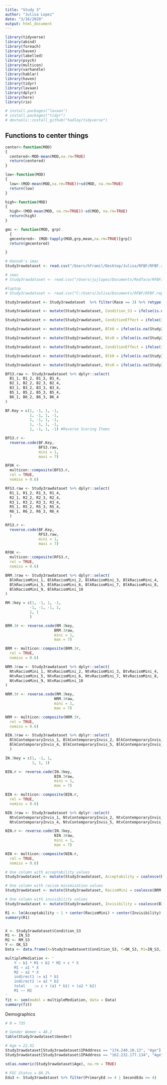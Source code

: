 ```yaml
---
title: "Study 3"
author: "Julisa Lopez"
date: "3/16/2020"
output: html_document
---
```



```r
library(tidyverse)
library(abind)
library(foreach)
library(haven)
library(labelled)
library(psych)
library(multicon)
library(varhandle)
library(hablar)
library(haven)
library(tidyr)
library(lavaan)
library(dplyr)
library(here)
library(rio)

# install.packages("lavaan")
# install.packages("tidyr")
# devtools::install_github("hadley/tidyverse")

```


## Functions to center things 
```r

center<-function(MOD)
{
  centered<-MOD-mean(MOD,na.rm=TRUE)
  return(centered)
}

low<-function(MOD)
{
  low<-(MOD-mean(MOD,na.rm=TRUE))+sd(MOD, na.rm=TRUE)
  return(low)
}

high<-function(MOD)
{
  high<-(MOD-mean(MOD, na.rm=TRUE))-sd(MOD, na.rm=TRUE)
  return(high)
}

gmc <- function(MOD, grp) 
  { 
  gmcentered<- (MOD-tapply(MOD,grp,mean,na.rm=TRUE)[grp])
  return(gmcentered)

}

```


```r

# Hannah's imac
Study3rawdataset <- read.csv("/Users/hframil/Desktop/Julisa/RFBF/RFBF.repo/Data/Study3.csv", header = T, sep = ",", na=-99, stringsAsFactors = FALSE)

# imac
# Study3rawdataset <- read.csv("/Users/jujlopez/Documents/Redface/RFBF/RFBF.repo/Data/Study3.csv", header = T, sep = ",", na=-99, stringsAsFactors = FALSE)

#laptop
# Study3rawdataset <- read.csv("C:/Users/Julisa/Documents/RFBF/RFBF.repo/Data/Study3.csv", header = T, sep = ",", na=-99, stringsAsFactors = FALSE)

Study3rawdataset <- Study3rawdataset  %>% filter(Race == 3) %>% retype()

Study3rawdataset <- mutate(Study3rawdataset, Condition_S3 = ifelse(is.na(Study3rawdataset$B1_1), 1, 0)) # creating condition variable

```


```r
Study2rawdataset <- mutate(Study2rawdataset, ConditionEffect = ifelse(is.na(Study2rawdataset$BFPaint1), -1, 1)) # creating condition variable

Study2rawdataset <- mutate(Study2rawdataset, Blk0 = ifelse(is.na(Study2rawdataset$BFPaint1), 0, 1)) # Black is 0

Study2rawdataset <- mutate(Study2rawdataset, Ntv0 = ifelse(is.na(Study2rawdataset$BFPaint1), 1, 0)) # Native is 0 
```


```r
Study3rawdataset <- mutate(Study3rawdataset, ConditionEffect = ifelse(is.na(Study3rawdataset$B1_1), -1, 1)) # creating condition variable

Study3rawdataset <- mutate(Study3rawdataset, Blk0 = ifelse(is.na(Study3rawdataset$B1_1), 0, 1)) # creating condition variable

Study3rawdataset <- mutate(Study3rawdataset, Ntv0 = ifelse(is.na(Study3rawdataset$B1_1), 1, 0)) # creating condition variable
```


```r
BFS3.raw <- Study3rawdataset %>% dplyr::select(
  B1_1, B1_2, B1_3, B1_4,
  B2_1, B2_2, B2_3, B2_4,
  B3_1, B3_2, B3_3, B3_4,
  B5_1, B5_2, B5_3, B5_4,
  B6_1, B6_2, B6_3, B6_4
)

BF.Key = c(1, -1, 1, -1, 
           1, -1, 1, -1,
           1, -1, 1, -1,
           1, -1, 1, -1,
           1, -1, 1, -1) #Reverse Scoring Items

BFS3.r <-
  reverse.code(BF.Key,
               BFS3.raw,
               mini = 1,
               maxi = 7)

BFOK <-
  multicon::composite(BFS3.r,
  rel = TRUE, 
  nomiss = 0.6)

```

```r
RFS3.raw <- Study3rawdataset %>% dplyr::select(
  R1_1, R1_2, R1_3, R1_4, 
  R2_1, R2_2, R2_3, R2_4,
  R3_1, R3_2, R3_3, R3_4,
  R5_1, R5_2, R5_3, R5_4,
  R6_1, R6_2, R6_3, R6_4
  )

RFS3.r <-
  reverse.code(BF.Key,
               RFS3.raw,
               mini = 1,
               maxi = 7)

RFOK <-
  multicon::composite(RFS3.r,
  rel = TRUE, 
  nomiss = 0.6)

```


```r
BRM.3raw <- Study3rawdataset %>% dplyr::select(
  BlkRacismMini_1, BlkRacismMini_2, BlkRacismMini_3, BlkRacismMini_4, 
  BlkRacismMini_5, BlkRacismMini_6, BlkRacismMini_7, BlkRacismMini_8, 
  BlkRacismMini_9, BlkRacismMini_10
)

RM.3key = c(1, -1, 1, -1, 
           -1, -1, -1, 1,
           1, 1
           )

BRM.3r <- reverse.code(RM.3key,
                      BRM.3raw,
                      mini = 1,
                      max = 7)

BRM <- multicon::composite(BRM.3r,
  rel = TRUE, 
  nomiss = 0.6)

```

```r
NRM.3raw <- Study3rawdataset %>% dplyr::select(
  NtvRacismMini_1, NtvRacismMini_2, NtvRacismMini_3, BtvRacismMini_4, 
  NtvRacismMini_5, NtvRacismMini_6, NtvRacismMini_7, NtvRacismMini_8, 
  NtvRacismMini_9, NtvRacismMini_10
)

NRM.3r <- reverse.code(RM.3key,
                      NRM.3raw,
                      mini = 1,
                      max = 7)

NRM <- multicon::composite(NRM.3r,
  rel = TRUE, 
  nomiss = 0.6)


```


```r
BIN.3raw <- Study3rawdataset %>% dplyr::select(
  BlkContemporaryInvis_1, BlkContemporaryInvis_2, BlkContemporaryInvis_3,
  BlkContemporaryInvis_4, BlkContemporaryInvis_5, BlkContemporaryInvis_6
  )

IN.3key = c(1, -1, 1, 
            1, 1, 1)

BIN.r <- reverse.code(IN.3key,
                      BIN.3raw,
                      mini = 1,
                      max = 7)

BIN <- multicon::composite(BIN.r,
  rel = TRUE, 
  nomiss = 0.6)

```


```r
NIN.3raw <- Study3rawdataset %>% dplyr::select(
  NtvContemporaryInvis_1, NtvContemporaryInvis_2, NtvContemporaryInvis_3,
  NtvContemporaryInvis_4, NtvContemporaryInvis_5, NtvContemporaryInvis_6)

NIN.r <- reverse.code(IN.3key,
                      NIN.3raw,
                      mini = 1,
                      max = 7)

NIN <- multicon::composite(NIN.r,
  rel = TRUE, 
  nomiss = 0.6)

```

```r
# One column with acceptability values
Study3rawdataset <- mutate(Study3rawdataset, Acceptability = coalesce(BFOK, RFOK)) 

# One column with racism minimization values
Study3rawdataset <- mutate(Study3rawdataset, RacismMini = coalesce(BRM, NRM))

# One column with invisibility values
Study3rawdataset <- mutate(Study3rawdataset, Invisibility = coalesce(BIN, NIN))
```

```r
R1 <- lm(Acceptability ~ 1 + center(RacismMini) + center(Invisibility) + ConditionEffect + center(RacismMini)*ConditionEffect + center(Invisibility)*ConditionEffect, data = Study3rawdataset)
summary(R1)
```

```r

```


```r
X <- Study3rawdataset$Condition_S3
M1 <- IN_S3
M2 <- RM_S3
Y <- OK_S3
Data <- data.frame(X=Study3rawdataset$Condition_S3, Y=OK_S3, M1=IN_S3, M2=RM_S3)

multipleMediation <- '
    Y ~ b1 * M1 + b2 * M2 + c * X
    M1 ~ a1 * X
    M2 ~ a2 * X
    indirect1 := a1 * b1
    indirect2 := a2 * b2
    total    := c + (a1 * b1) + (a2 * b2)
    M1 ~~ M2 
'
fit <- sem(model = multipleMediation, data = Data)
summary(fit)  

```

Demographics

```r
# N = 735

# Gender Women = 48.2
table(Study3rawdataset$Gender)

# Age = 22.41
Study3rawdataset[Study3rawdataset$IPAddress == "174.240.10.13", "Age"] <- as.integer(39)
Study3rawdataset[Study3rawdataset$IPAddress == "162.232.177.134", "Age"] <- as.integer(28)

sd(as.numeric(Study3rawdataset$Age), na.rm = TRUE)

# FGC Status = 88.2%
Edu3 <- Study3rawdataset %>% filter(PrimaryEd >= 4 | SecondEdu >= 4)

```
